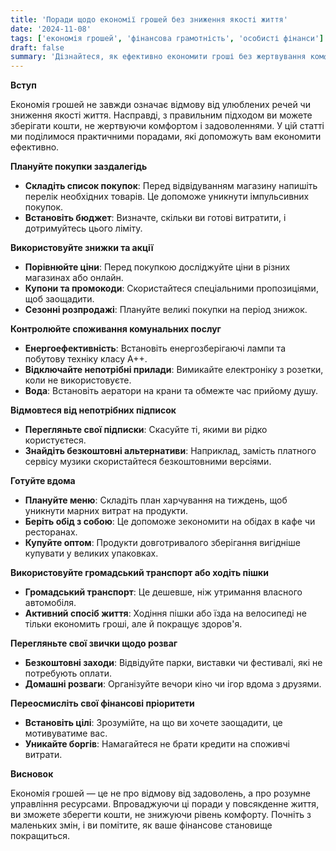```yaml
---
title: 'Поради щодо економії грошей без зниження якості життя'
date: '2024-11-08'
tags: ['економія грошей', 'фінансова грамотність', 'особисті фінанси']
draft: false
summary: 'Дізнайтеся, як ефективно економити гроші без жертвування комфортом. Практичні поради для українців, які допоможуть зберегти кошти та покращити фінансове становище.'
---
```


**Вступ**

Економія грошей не завжди означає відмову від улюблених речей чи зниження якості життя. Насправді, з правильним підходом ви можете зберігати кошти, не жертвуючи комфортом і задоволеннями. У цій статті ми поділимося практичними порадами, які допоможуть вам економити ефективно.

**Плануйте покупки заздалегідь**

- **Складіть список покупок**: Перед відвідуванням магазину напишіть перелік необхідних товарів. Це допоможе уникнути імпульсивних покупок.
- **Встановіть бюджет**: Визначте, скільки ви готові витратити, і дотримуйтесь цього ліміту.

**Використовуйте знижки та акції**

- **Порівнюйте ціни**: Перед покупкою досліджуйте ціни в різних магазинах або онлайн.
- **Купони та промокоди**: Скористайтеся спеціальними пропозиціями, щоб заощадити.
- **Сезонні розпродажі**: Плануйте великі покупки на період знижок.

**Контролюйте споживання комунальних послуг**

- **Енергоефективність**: Встановіть енергозберігаючі лампи та побутову техніку класу А++.
- **Відключайте непотрібні прилади**: Вимикайте електроніку з розетки, коли не використовуєте.
- **Вода**: Встановіть аератори на крани та обмежте час прийому душу.

**Відмовтеся від непотрібних підписок**

- **Перегляньте свої підписки**: Скасуйте ті, якими ви рідко користуєтеся.
- **Знайдіть безкоштовні альтернативи**: Наприклад, замість платного сервісу музики скористайтеся безкоштовними версіями.

**Готуйте вдома**

- **Плануйте меню**: Складіть план харчування на тиждень, щоб уникнути марних витрат на продукти.
- **Беріть обід з собою**: Це допоможе зекономити на обідах в кафе чи ресторанах.
- **Купуйте оптом**: Продукти довготривалого зберігання вигідніше купувати у великих упаковках.

**Використовуйте громадський транспорт або ходіть пішки**

- **Громадський транспорт**: Це дешевше, ніж утримання власного автомобіля.
- **Активний спосіб життя**: Ходіння пішки або їзда на велосипеді не тільки економить гроші, але й покращує здоров'я.

**Перегляньте свої звички щодо розваг**

- **Безкоштовні заходи**: Відвідуйте парки, виставки чи фестивалі, які не потребують оплати.
- **Домашні розваги**: Організуйте вечори кіно чи ігор вдома з друзями.

**Переосмисліть свої фінансові пріоритети**

- **Встановіть цілі**: Зрозумійте, на що ви хочете заощадити, це мотивуватиме вас.
- **Уникайте боргів**: Намагайтеся не брати кредити на споживчі витрати.

**Висновок**

Економія грошей — це не про відмову від задоволень, а про розумне управління ресурсами. Впроваджуючи ці поради у повсякденне життя, ви зможете зберегти кошти, не знижуючи рівень комфорту. Почніть з маленьких змін, і ви помітите, як ваше фінансове становище покращиться.
